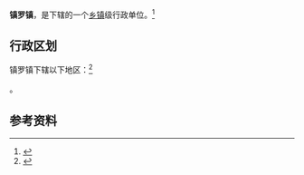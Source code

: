 {{中国乡级行政区
|景观照片文件名 = 
|景观照片描述 = 
|汉语拼音 = 
|其他语言 = 
|其他语言名称 = 
|旧称 = 
|地名出处 = 
|位置图文件名 = 
|位置图描述 = 
|自定义图片= 
|建置时间 = 
|政府驻地 = 
|毗邻 = 
|总面积 = 
|总人口 = 
|总人口年份 = 
|户籍人口 = 
|户籍人口年份 = 
|常住人口 = 
|常住人口年份 = 
|人口密度 = 
|GDP = 
|GDP年份 = 
|邮政编码 = 
|电话区号 = 955
|官方网站 = 
|网站名称 = 
|64/05/02/104/000}}

'''镇罗镇'''，是{{PRC admin/fullname|64/05/02/104/000|3}}下辖的一个[[乡镇|乡镇]]级行政单位。<ref>{{PRC admin/ref sgc|{{PRC admin/parent|64/05/02/104/000}}}}</ref>

== 行政区划 ==

镇罗镇下辖以下地区：<ref>{{PRC admin/ref sgc|64/05/02/104/000}}</ref>

{{PRC admin/children|64/05/02/104/000}}。

== 参考资料 ==

{{reflist}}

{{行政区划小作品}}
{{PRC admin/navcat|64/05/02/104/000}}